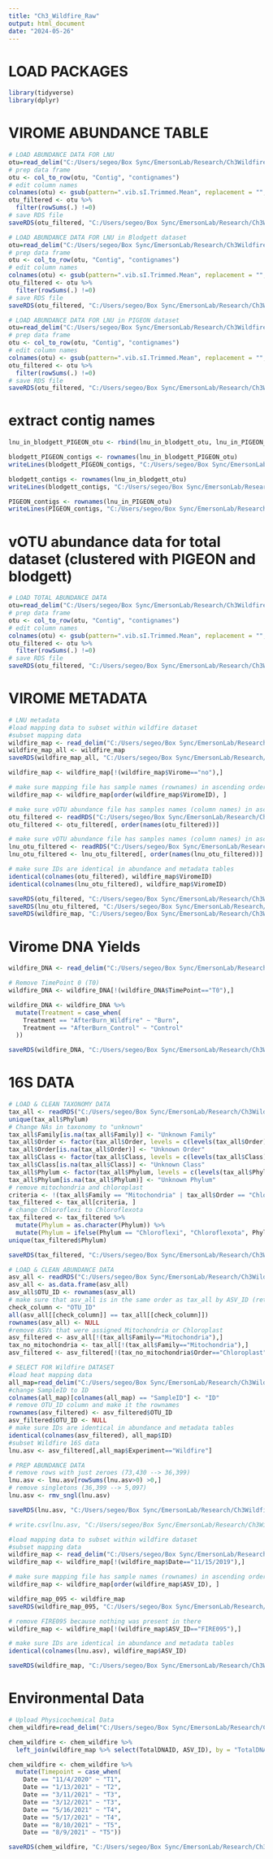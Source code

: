 ---
title: "Ch3_Wildfire_Raw"
output: html_document
date: "2024-05-26"
---

# LOAD PACKAGES
```{r}
library(tidyverse)
library(dplyr)
```

# VIROME ABUNDANCE TABLE
```{r}
# LOAD ABUNDANCE DATA FOR LNU
otu=read_delim("C:/Users/segeo/Box Sync/EmersonLab/Research/Ch3Wildfire/R_Figures/input data/all.good.75.tmean.tsv", delim = "\t", col_names = TRUE)
# prep data frame
otu <- col_to_row(otu, "Contig", "contignames")
# edit column names 
colnames(otu) <- gsub(pattern=".vib.sI.Trimmed.Mean", replacement = "", x=colnames(otu))
otu_filtered <- otu %>%
  filter(rowSums(.) !=0)
# save RDS file
saveRDS(otu_filtered, "C:/Users/segeo/Box Sync/EmersonLab/Research/Ch3Wildfire/R_Figures/rds/lnu_otu.RDS")
```

```{r}
# LOAD ABUNDANCE DATA FOR LNU in Blodgett dataset
otu=read_delim("C:/Users/segeo/Box Sync/EmersonLab/Research/Ch3Wildfire/R_Figures/input data/LNU.in.Blodgett.75.tmean.tsv", delim = "\t", col_names = TRUE)
# prep data frame
otu <- col_to_row(otu, "Contig", "contignames")
# edit column names 
colnames(otu) <- gsub(pattern=".vib.sI.Trimmed.Mean", replacement = "", x=colnames(otu))
otu_filtered <- otu %>%
  filter(rowSums(.) !=0)
# save RDS file
saveRDS(otu_filtered, "C:/Users/segeo/Box Sync/EmersonLab/Research/Ch3Wildfire/R_Figures/rds/lnu_in_blodgett_otu.RDS")
```

```{r}
# LOAD ABUNDANCE DATA FOR LNU in PIGEON dataset
otu=read_delim("C:/Users/segeo/Box Sync/EmersonLab/Research/Ch3Wildfire/R_Figures/input data/LNU.in.PIGEON.75.tmean.tsv", delim = "\t", col_names = TRUE)
# prep data frame
otu <- col_to_row(otu, "Contig", "contignames")
# edit column names 
colnames(otu) <- gsub(pattern=".vib.sI.Trimmed.Mean", replacement = "", x=colnames(otu))
otu_filtered <- otu %>%
  filter(rowSums(.) !=0)
# save RDS file
saveRDS(otu_filtered, "C:/Users/segeo/Box Sync/EmersonLab/Research/Ch3Wildfire/R_Figures/rds/lnu_in_PIGEON_otu.RDS")
```

# extract contig names
```{r}
lnu_in_blodgett_PIGEON_otu <- rbind(lnu_in_blodgett_otu, lnu_in_PIGEON_otu)

blodgett_PIGEON_contigs <- rownames(lnu_in_blodgett_PIGEON_otu)
writeLines(blodgett_PIGEON_contigs, "C:/Users/segeo/Box Sync/EmersonLab/Research/Ch3Wildfire/R_Figures/input data/blodgett_PIGEON_contigs.txt")

blodgett_contigs <- rownames(lnu_in_blodgett_otu)
writeLines(blodgett_contigs, "C:/Users/segeo/Box Sync/EmersonLab/Research/Ch3Wildfire/R_Figures/input data/blodgett_contigs.txt")

PIGEON_contigs <- rownames(lnu_in_PIGEON_otu)
writeLines(PIGEON_contigs, "C:/Users/segeo/Box Sync/EmersonLab/Research/Ch3Wildfire/R_Figures/input data/PIGEON_contigs.txt")
```

# vOTU abundance data for total dataset (clustered with PIGEON and blodgett)
```{r}
# LOAD TOTAL ABUNDANCE DATA
otu=read_delim("C:/Users/segeo/Box Sync/EmersonLab/Research/Ch3Wildfire/R_Figures/input data/LNU.clustered.Pb.75.tmean.tsv", delim = "\t", col_names = TRUE)
# prep data frame
otu <- col_to_row(otu, "Contig", "contignames")
# edit column names 
colnames(otu) <- gsub(pattern=".vib.sI.Trimmed.Mean", replacement = "", x=colnames(otu))
otu_filtered <- otu %>%
  filter(rowSums(.) !=0)
# save RDS file
saveRDS(otu_filtered, "C:/Users/segeo/Box Sync/EmersonLab/Research/Ch3Wildfire/R_Figures/rds/lnu_in_Pb_otu.RDS")
```

# VIROME METADATA
```{r}
# LNU metadata
#load mapping data to subset within wildfire dataset 
#subset mapping data
wildfire_map <- read_delim("C:/Users/segeo/Box Sync/EmersonLab/Research/Ch3Wildfire/R_Figures/input data/QuailMcL_Metadata.txt", delim = "\t", col_names = TRUE)
wildfire_map_all <- wildfire_map
saveRDS(wildfire_map_all, "C:/Users/segeo/Box Sync/EmersonLab/Research/Ch3Wildfire/R_Figures/rds/wildfire_map_all.RDS")

wildfire_map <- wildfire_map[!(wildfire_map$Virome=="no"),]

# make sure mapping file has sample names (rownames) in ascending order
wildfire_map <- wildfire_map[order(wildfire_map$ViromeID), ]

# make sure vOTU abundance file has samples names (column names) in ascending order
otu_filtered <- readRDS("C:/Users/segeo/Box Sync/EmersonLab/Research/Ch3Wildfire/R_Figures/rds/lnu_in_Pb_otu.RDS")
otu_filtered <- otu_filtered[, order(names(otu_filtered))]

# make sure vOTU abundance file has samples names (column names) in ascending order
lnu_otu_filtered <- readRDS("C:/Users/segeo/Box Sync/EmersonLab/Research/Ch3Wildfire/R_Figures/rds/lnu_otu.RDS")
lnu_otu_filtered <- lnu_otu_filtered[, order(names(lnu_otu_filtered))]

# make sure IDs are identical in abundance and metadata tables
identical(colnames(otu_filtered), wildfire_map$ViromeID)
identical(colnames(lnu_otu_filtered), wildfire_map$ViromeID)

saveRDS(otu_filtered, "C:/Users/segeo/Box Sync/EmersonLab/Research/Ch3Wildfire/R_Figures/rds/lnu_in_Pb_otu.RDS")
saveRDS(lnu_otu_filtered, "C:/Users/segeo/Box Sync/EmersonLab/Research/Ch3Wildfire/R_Figures/rds/lnu_otu.RDS")
saveRDS(wildfire_map, "C:/Users/segeo/Box Sync/EmersonLab/Research/Ch3Wildfire/R_Figures/rds/wildfire_vOTU_map.RDS")
```

# Virome DNA Yields
```{r}
wildfire_DNA <- read_delim("C:/Users/segeo/Box Sync/EmersonLab/Research/Ch3Wildfire/R_Figures/input data/QuailMcL_Metadata.txt", delim = "\t", col_names = TRUE)

# Remove TimePoint 0 (T0)
wildfire_DNA <- wildfire_DNA[!(wildfire_DNA$TimePoint=="T0"),]

wildfire_DNA <- wildfire_DNA %>%
  mutate(Treatment = case_when(
    Treatment == "AfterBurn_Wildfire" ~ "Burn", 
    Treatment == "AfterBurn_Control" ~ "Control"
  ))

saveRDS(wildfire_DNA, "C:/Users/segeo/Box Sync/EmersonLab/Research/Ch3Wildfire/R_Figures/rds/wildfire_DNA.RDS")
```


# 16S DATA
```{r}
# LOAD & CLEAN TAXONOMY DATA
tax_all <- readRDS("C:/Users/segeo/Box Sync/EmersonLab/Research/Ch3Wildfire/R_Figures/rds/tax_all.RDS")
unique(tax_all$Phylum)
# Change NAs in taxonomy to "unknown"
tax_all$Family[is.na(tax_all$Family)] <- "Unknown Family"
tax_all$Order <- factor(tax_all$Order, levels = c(levels(tax_all$Order), "Unknown Order"))
tax_all$Order[is.na(tax_all$Order)] <- "Unknown Order"
tax_all$Class <- factor(tax_all$Class, levels = c(levels(tax_all$Class), "Unknown Class"))
tax_all$Class[is.na(tax_all$Class)] <- "Unknown Class"
tax_all$Phylum <- factor(tax_all$Phylum, levels = c(levels(tax_all$Phylum), "Unknown Phylum"))
tax_all$Phylum[is.na(tax_all$Phylum)] <- "Unknown Phylum"
# remove mitochondria and chloroplast
criteria <- !(tax_all$Family == "Mitochondria" | tax_all$Order == "Chloroplast")
tax_filtered <- tax_all[criteria, ]
# change Chloroflexi to Chloroflexota
tax_filtered <- tax_filtered %>%
  mutate(Phylum = as.character(Phylum)) %>%
  mutate(Phylum = ifelse(Phylum == "Chloroflexi", "Chloroflexota", Phylum))
unique(tax_filtered$Phylum)

saveRDS(tax_filtered, "C:/Users/segeo/Box Sync/EmersonLab/Research/Ch3Wildfire/R_Figures/rds/tax_filtered.RDS")

# LOAD & CLEAN ABUNDANCE DATA
asv_all <- readRDS("C:/Users/segeo/Box Sync/EmersonLab/Research/Ch3Wildfire/R_Figures/rds/asv_all.RDS")
asv_all <- as.data.frame(asv_all)
asv_all$OTU_ID <- rownames(asv_all)
# make sure that asv_all is in the same order as tax_all by ASV_ID (return = TRUE)
check_column <- "OTU_ID"
all(asv_all[[check_column]] == tax_all[[check_column]])
rownames(asv_all) <- NULL
#remove ASVs that were assigned Mitochondria or Chloroplast
asv_filtered <- asv_all[!(tax_all$Family=="Mitochondria"),]
tax_no_mitochondria <- tax_all[!(tax_all$Family=="Mitochondria"),]
asv_filtered <- asv_filtered[!(tax_no_mitochondria$Order=="Chloroplast"),]

# SELECT FOR Wildfire DATASET
#load heat mapping data
all_map=read_delim("C:/Users/segeo/Box Sync/EmersonLab/Research/Ch3Wildfire/R_Figures/input data/16S_ID.txt", delim = "\t", col_names = TRUE)
#change SampleID to ID
colnames(all_map)[colnames(all_map) == "SampleID"] <- "ID"
# remove OTU_ID column and make it the rownames
rownames(asv_filtered) <- asv_filtered$OTU_ID
asv_filtered$OTU_ID <- NULL
# make sure IDs are identical in abundance and metadata tables
identical(colnames(asv_filtered), all_map$ID)
#subset Wildfire 16S data
lnu.asv <- asv_filtered[,all_map$Experiment=="Wildfire"]

# PREP ABUNDANCE DATA
# remove rows with just zeroes (73,430 --> 36,399)
lnu.asv <- lnu.asv[rowSums(lnu.asv>0) >0,]
# remove singletons (36,399 --> 5,097) 
lnu.asv <- rmv_sngl(lnu.asv)

saveRDS(lnu.asv, "C:/Users/segeo/Box Sync/EmersonLab/Research/Ch3Wildfire/R_Figures/rds/lnu.asv.RDS")

# write.csv(lnu.asv, "C:/Users/segeo/Box Sync/EmersonLab/Research/Ch3Wildfire/16S_rRNA_ASV_Abundance_Table.csv")

#load mapping data to subset within wildfire dataset 
#subset mapping data
wildfire_map <- read_delim("C:/Users/segeo/Box Sync/EmersonLab/Research/Ch3Wildfire/R_Figures/input data/QuailMcL_Metadata.txt", delim = "\t", col_names = TRUE)
wildfire_map <- wildfire_map[!(wildfire_map$Date=="11/15/2019"),]

# make sure mapping file has sample names (rownames) in ascending order
wildfire_map <- wildfire_map[order(wildfire_map$ASV_ID), ]

wildfire_map_095 <- wildfire_map
saveRDS(wildfire_map_095, "C:/Users/segeo/Box Sync/EmersonLab/Research/Ch3Wildfire/R_Figures/input data/wildfire_map_095.RDS")

# remove FIRE095 because nothing was present in there
wildfire_map <- wildfire_map[!(wildfire_map$ASV_ID=="FIRE095"),]

# make sure IDs are identical in abundance and metadata tables
identical(colnames(lnu.asv), wildfire_map$ASV_ID)

saveRDS(wildfire_map, "C:/Users/segeo/Box Sync/EmersonLab/Research/Ch3Wildfire/R_Figures/rds/wildfire_asv_map.RDS")
```

# Environmental Data
```{r}
# Upload Physicochemical Data
chem_wildfire=read_delim("C:/Users/segeo/Box Sync/EmersonLab/Research/Ch3Wildfire/R_Figures/input data/lnu_env_data.csv", delim = ",", col_names = TRUE)

chem_wildfire <- chem_wildfire %>%
  left_join(wildfire_map %>% select(TotalDNAID, ASV_ID), by = "TotalDNAID")

chem_wildfire <- chem_wildfire %>%
  mutate(Timepoint = case_when(
    Date == "11/4/2020" ~ "T1",
    Date == "1/13/2021" ~ "T2",
    Date == "3/11/2021" ~ "T3",
    Date == "3/12/2021" ~ "T3",
    Date == "5/16/2021" ~ "T4",
    Date == "5/17/2021" ~ "T4",
    Date == "8/10/2021" ~ "T5", 
    Date == "8/9/2021" ~ "T5"))

saveRDS(chem_wildfire, "C:/Users/segeo/Box Sync/EmersonLab/Research/Ch3Wildfire/R_Figures/rds/chem_wildfire.RDS")
```

